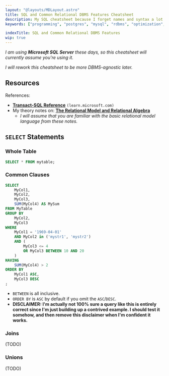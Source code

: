 ```yaml
---
layout: "@layouts/MDLayout.astro"
title: SQL and Common Relational DBMS Features Cheatsheet
description: My SQL cheatsheet because I forget names and syntax a lot.
keywords: ["programming", "postgres", "mysql", "rdbms", "optimization", "cheatsheet"]

indexTitle: SQL and Common Relational DBMS Features
wip: true
---
```


*I am using **Microsoft SQL Server** these days, so this cheatsheet will currently assume you're using it.*

*I will rework this cheatsheet to be more DBMS-agnostic later.*


## Resources

References:

- [**Transact-SQL Reference**](https://learn.microsoft.com/en-us/sql/t-sql/language-reference) `(learn.microsoft.com)`
- My theory notes on: [**The Relational Model and Relational Algebra**](/c/notes/databases-relational-model/)
    - *I will assume that you are familiar with the basic relational model language from these notes.*


## `SELECT` Statements

### Whole Table

```sql
SELECT * FROM mytable;
```

### Common Clauses

```sql
SELECT
    MyCol1,
    MyCol2,
    MyCol3,
    SUM(MyCol4) AS MySum
FROM MyTable
GROUP BY
    MyCol2,
    MyCol3
WHERE 
    MyCol1 = '1969-04-01'
    AND MyCol2 in ('mystr1', 'mystr2')
    AND (
        MyCol3 <= 4
        OR MyCol3 BETWEEN 10 AND 20
    )
HAVING
    SUM(MyCol4) > 2
ORDER BY
    MyCol1 ASC,
    MyCol3 DESC
;
```

- `BETWEEN` is all inclusive.
- `ORDER BY` is `ASC` by default if you omit the `ASC`/`DESC`.
- **DISCLAIMER: I'm actually not 100% sure a query like this is entirely correct since I'm just building up a contrived example. I should test it somehow, and then remove this disclaimer when I'm confident it works.**

### Joins

(TODO)

### Unions

(TODO)

